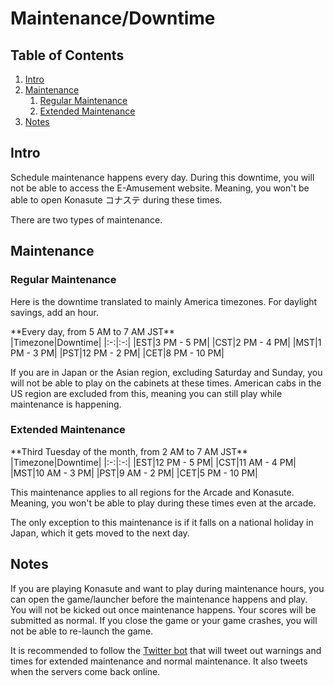 # Maintenance/Downtime
## Table of Contents
1. [Intro](/compendium/downtime#intro)
2. [Maintenance](/compendium/downtime#maintenance)
    1. [Regular Maintenance](/compendium/downtime#regular-maintenance)
    2. [Extended Maintenance](/compendium/downtime#extended-maintenance)
3. [Notes](/compendium/downtime#notes)

## Intro
Schedule maintenance happens every day. During this downtime, you will not be able to access the E-Amusement website. Meaning, you won't be able to open Konasute コナステ during these times.

There are two types of maintenance.

## Maintenance
### Regular Maintenance
Here is the downtime translated to mainly America timezones. For daylight savings, add an hour.
<div className="text-center mt-2">
**Every day, from 5 AM to 7 AM JST**
</div>
<div className="flex items-center justify-center mt-2">
 |Timezone|Downtime|
 |:-:|:-:|
 |EST|3 PM - 5 PM|
 |CST|2 PM - 4 PM|
 |MST|1 PM - 3 PM|
 |PST|12 PM - 2 PM|
 |CET|8 PM - 10 PM|
</div>

If you are in Japan or the Asian region, excluding Saturday and Sunday, you
will not be able to play on the cabinets at these times. American cabs in the US
region are excluded from this, meaning you can still play while maintenance is
happening.

### Extended Maintenance
<div className="text-center mt-2">
**Third Tuesday of the month, from 2 AM to 7 AM JST**
</div>
<div className="flex items-center justify-center mt-2">
 |Timezone|Downtime|
 |:-:|:-:|
 |EST|12 PM - 5 PM|
 |CST|11 AM - 4 PM|
 |MST|10 AM - 3 PM|
 |PST|9 AM - 2 PM|
 |CET|5 PM - 10 PM|
</div>

This maintenance applies to all regions for the Arcade and Konasute. Meaning, you
won't be able to play during these times even at the arcade.

The only exception to this maintenance is if it falls on a national holiday in
Japan, which it gets moved to the next day. 

## Notes
If you are playing Konasute and want to play during maintenance hours, you can
open the game/launcher before the maintenance happens and play. You will not be
kicked out once maintenance happens. Your scores will be submitted as normal. If you
close the game or your game crashes, you will not be able to re-launch the game.

It is recommended to follow the [Twitter bot](https://x.com/eamuse_schedule) that
will tweet out warnings and times for extended maintenance and normal maintenance.
It also tweets when the servers come back online.